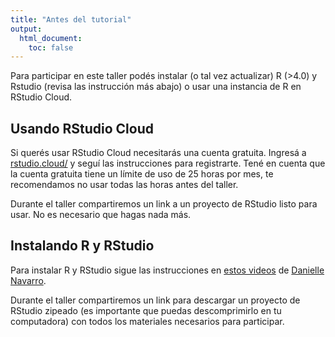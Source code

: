 ```yaml
---
title: "Antes del tutorial"
output:
  html_document:
    toc: false
---
```


Para participar en este taller podés instalar (o tal vez actualizar) R (>4.0) y Rstudio (revisa las instrucción más abajo) o usar una instancia de R en RStudio Cloud.

## Usando RStudio Cloud

Si querés usar RStudio Cloud necesitarás una cuenta gratuita. Ingresá a [rstudio.cloud/](https://rstudio.cloud/) y seguí las instrucciones para registrarte. Tené en cuenta que la cuenta gratuita tiene un límite de uso de 25 horas por mes, te recomendamos no usar todas las horas antes del taller.

Durante el taller compartiremos un link a un proyecto de RStudio listo para usar. No es necesario que hagas nada más. 

## Instalando R y RStudio

Para instalar R y RStudio sigue las instrucciones en [estos videos](https://www.youtube.com/playlist?list=PLRPB0ZzEYegOZivdelOuEn-R-XUN-DOjd) de [Danielle Navarro](https://djnavarro.net/).

Durante el taller compartiremos un link para descargar un proyecto de RStudio zipeado (es importante que puedas descomprimirlo en tu computadora) con todos los materiales necesarios para participar.
